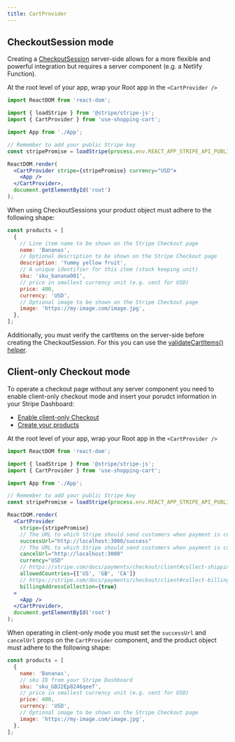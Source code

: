 ```yaml
---
title: CartProvider
---
```


## CheckoutSession mode

Creating a [CheckoutSession](https://stripe.com/docs/payments/checkout/one-time#create-checkout-session) server-side allows for a more flexible and powerful integration but requires a server component (e.g. a Netlify Function).

At the root level of your app, wrap your Root app in the `<CartProvider />`

```jsx
import ReactDOM from 'react-dom';

import { loadStripe } from '@stripe/stripe-js';
import { CartProvider } from 'use-shopping-cart';

import App from './App';

// Remember to add your public Stripe key
const stripePromise = loadStripe(process.env.REACT_APP_STRIPE_API_PUBLIC);

ReactDOM.render(
  <CartProvider stripe={stripePromise} currency="USD">
    <App />
  </CartProvider>,
  document.getElementById('root')
);
```

When using CheckoutSessions your product object must adhere to the following shape:

```js
const products = [
  {
    // Line item name to be shown on the Stripe Checkout page
    name: 'Bananas',
    // Optional description to be shown on the Stripe Checkout page
    description: 'Yummy yellow fruit',
    // A unique identifier for this item (stock keeping unit)
    sku: 'sku_banana001',
    // price in smallest currency unit (e.g. cent for USD)
    price: 400,
    currency: 'USD',
    // Optional image to be shown on the Stripe Checkout page
    image: 'https://my-image.com/image.jpg',
  },
];
```

Additionally, you must verify the cartItems on the server-side before creating the CheckoutSession. For this you can use the [validateCartItems() helper](</usage/validateCartItems()>).

## Client-only Checkout mode

To operate a checkout page without any server component you need to enable client-only checkout mode and insert your porudct information in your Stripe Dashboard:

- [Enable client-only Checkout](https://stripe.com/docs/payments/checkout/client#enable-checkout)
- [Create your products](https://stripe.com/docs/payments/checkout/client#create-products)

At the root level of your app, wrap your Root app in the `<CartProvider />`

```jsx
import ReactDOM from 'react-dom';

import { loadStripe } from '@stripe/stripe-js';
import { CartProvider } from 'use-shopping-cart';

import App from './App';

// Remember to add your public Stripe key
const stripePromise = loadStripe(process.env.REACT_APP_STRIPE_API_PUBLIC);

ReactDOM.render(
  <CartProvider
    stripe={stripePromise}
    // The URL to which Stripe should send customers when payment is complete.
    successUrl="http://localhost:3000/success"
    // The URL to which Stripe should send customers when payment is canceled.
    cancelUrl="http://localhost:3000"
    currency="USD"
    // https://stripe.com/docs/payments/checkout/client#collect-shipping-address
    allowedCountries={['US', 'GB', 'CA']}
    // https://stripe.com/docs/payments/checkout/client#collect-billing-address
    billingAddressCollection={true}
  >
    <App />
  </CartProvider>,
  document.getElementById('root')
);
```

When operating in client-only mode you must set the `successUrl` and `cancelUrl` props on the `CartProvider` component, and the product object must adhere to the following shape:

```js
const products = [
  {
    name: 'Bananas',
    // sku ID from your Stripe Dashboard
    sku: 'sku_GBJ2Ep8246qeeT',
    // price in smallest currency unit (e.g. cent for USD)
    price: 400,
    currency: 'USD',
    // Optional image to be shown on the Stripe Checkout page
    image: 'https://my-image.com/image.jpg',
  },
];
```
